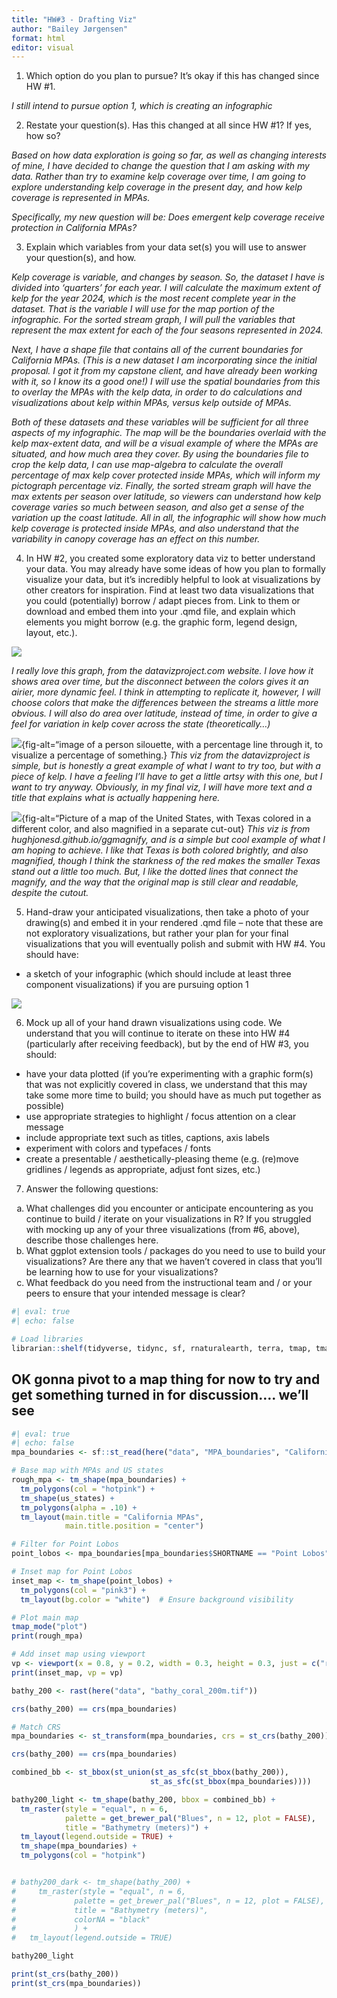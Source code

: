 ```yaml
---
title: "HW#3 - Drafting Viz"
author: "Bailey Jørgensen"
format: html
editor: visual
---
```


1.  Which option do you plan to pursue? It’s okay if this has changed since HW #1.

*I still intend to pursue option 1, which is creating an infographic*

2.  Restate your question(s). Has this changed at all since HW #1? If yes, how so?

*Based on how data exploration is going so far, as well as changing interests of mine, I have decided to change the question that I am asking with my data. Rather than try to examine kelp coverage over time, I am going to explore understanding kelp coverage in the present day, and how kelp coverage is represented in MPAs.*

*Specifically, my new question will be: Does emergent kelp coverage receive protection in California MPAs?*

3.  Explain which variables from your data set(s) you will use to answer your question(s), and how.

*Kelp coverage is variable, and changes by season. So, the dataset I have is divided into 'quarters' for each year. I will calculate the maximum extent of kelp for the year 2024, which is the most recent complete year in the dataset. That is the variable I will use for the map portion of the infographic. For the sorted stream graph, I will pull the variables that represent the max extent for each of the four seasons represented in 2024.*

*Next, I have a shape file that contains all of the current boundaries for California MPAs. (This is a new dataset I am incorporating since the initial proposal. I got it from my capstone client, and have already been working with it, so I know its a good one!) I will use the spatial boundaries from this to overlay the MPAs with the kelp data, in order to do calculations and visualizations about kelp within MPAs, versus kelp outside of MPAs.*

*Both of these datasets and these variables will be sufficient for all three aspects of my infographic. The map will be the boundaries overlaid with the kelp max-extent data, and will be a visual example of where the MPAs are situated, and how much area they cover. By using the boundaries file to crop the kelp data, I can use map-algebra to calculate the overall percentage of max kelp cover protected inside MPAs, which will inform my pictograph percentage viz. Finally, the sorted stream graph will have the max extents per season over latitude, so viewers can understand how kelp coverage varies so much between season, and also get a sense of the variation up the coast latitude. All in all, the infographic will show how much kelp coverage is protected inside MPAs, and also understand that the variability in canopy coverage has an effect on this number.*

4.  In HW #2, you created some exploratory data viz to better understand your data. You may already have some ideas of how you plan to formally visualize your data, but it’s incredibly helpful to look at visualizations by other creators for inspiration. Find at least two data visualizations that you could (potentially) borrow / adapt pieces from. Link to them or download and embed them into your .qmd file, and explain which elements you might borrow (e.g. the graphic form, legend design, layout, etc.).

![](data/Sorted-Stream-Graph.png){fig-alt="Image of a sorted stream graph, from the dataviz project website, that demonstrates how it shows varying areas over time"}

*I really love this graph, from the datavizproject.com website. I love how it shows area over time, but the disconnect between the colors gives it an airier, more dynamic feel. I think in attempting to replicate it, however, I will choose colors that make the differences between the streams a little more obvious. I will also do area over latitude, instead of time, in order to give a feel for variation in kelp cover across the state (theoretically...)*

![](data/Pictorial-Fraction-Chart-1-1.png){fig-alt="image of a person silouette, with a percentage line through it, to visualize a percentage of something.}
*This viz from the datavizproject is simple, but is honestly a great example of what I want to try too, but with a piece of kelp. I have a feeling I'll have to get a little artsy with this one, but I want to try anyway. Obviously, in my final viz, I will have more text and a title that explains what is actually happening here.*

![](data/README-example-map-1.png){fig-alt="Picture of a map of the United States, with Texas colored in a different color, and also magnified in a separate cut-out}
*This viz is from hughjonesd.github.io/ggmagnify, and is a simple but cool example of what I am hoping to achieve. I like that Texas is both colored brightly, and also magnified, though I think the starkness of the red makes the smaller Texas stand out a little too much. But, I like the dotted lines that connect the magnify, and the way that the original map is still clear and readable, despite the cutout.*


5.  Hand-draw your anticipated visualizations, then take a photo of your drawing(s) and embed it in your rendered .qmd file – note that these are not exploratory visualizations, but rather your plan for your final visualizations that you will eventually polish and submit with HW #4. You should have:

-   a sketch of your infographic (which should include at least three component visualizations) if you are pursuing option 1

![](data/viz-mockup.png){fig-alt="Image of kelp-based data viz mockups. Hand-drawn - forgive the ugliness!"}

6.  Mock up all of your hand drawn visualizations using code. We understand that you will continue to iterate on these into HW #4 (particularly after receiving feedback), but by the end of HW #3, you should:

-   have your data plotted (if you’re experimenting with a graphic form(s) that was not explicitly covered in class, we understand that this may take some more time to build; you should have as much put together as possible)
-   use appropriate strategies to highlight / focus attention on a clear message
-   include appropriate text such as titles, captions, axis labels
-   experiment with colors and typefaces / fonts
-   create a presentable / aesthetically-pleasing theme (e.g. (re)move gridlines / legends as appropriate, adjust font sizes, etc.)

7.  Answer the following questions:

<!-- -->

a.  What challenges did you encounter or anticipate encountering as you continue to build / iterate on your visualizations in R? If you struggled with mocking up any of your three visualizations (from #6, above), describe those challenges here.
b.  What ggplot extension tools / packages do you need to use to build your visualizations? Are there any that we haven’t covered in class that you’ll be learning how to use for your visualizations?
c.  What feedback do you need from the instructional team and / or your peers to ensure that your intended message is clear?

```r
#| eval: true
#| echo: false

# Load libraries
librarian::shelf(tidyverse, tidync, sf, rnaturalearth, terra, tmap, tmaptools, spData, spDataLarge, mapdata, RColorBrewer, ggmagnify, grid)
```

## OK gonna pivot to a map thing for now to try and get something turned in for discussion.... we'll see

```r
#| eval: true
#| echo: false
mpa_boundaries <- sf::st_read(here("data", "MPA_boundaries", "California_Marine_Protected_Areas_[ds582].shp"))
```

```r

# Base map with MPAs and US states
rough_mpa <- tm_shape(mpa_boundaries) +
  tm_polygons(col = "hotpink") +
  tm_shape(us_states) +
  tm_polygons(alpha = .10) +
  tm_layout(main.title = "California MPAs",
            main.title.position = "center")

# Filter for Point Lobos
point_lobos <- mpa_boundaries[mpa_boundaries$SHORTNAME == "Point Lobos", ]

# Inset map for Point Lobos
inset_map <- tm_shape(point_lobos) +
  tm_polygons(col = "pink3") +
  tm_layout(bg.color = "white")  # Ensure background visibility

# Plot main map
tmap_mode("plot")
print(rough_mpa)

# Add inset map using viewport
vp <- viewport(x = 0.8, y = 0.2, width = 0.3, height = 0.3, just = c("right", "bottom"))
print(inset_map, vp = vp)


```

```r
bathy_200 <- rast(here("data", "bathy_coral_200m.tif"))
```

```r
crs(bathy_200) == crs(mpa_boundaries)

# Match CRS
mpa_boundaries <- st_transform(mpa_boundaries, crs = st_crs(bathy_200))

```

```r
crs(bathy_200) == crs(mpa_boundaries)
```

```r
combined_bb <- st_bbox(st_union(st_as_sfc(st_bbox(bathy_200)), 
                               st_as_sfc(st_bbox(mpa_boundaries))))

bathy200_light <- tm_shape(bathy_200, bbox = combined_bb) +
  tm_raster(style = "equal", n = 6,
            palette = get_brewer_pal("Blues", n = 12, plot = FALSE),
            title = "Bathymetry (meters)") +
  tm_layout(legend.outside = TRUE) +
  tm_shape(mpa_boundaries) +
  tm_polygons(col = "hotpink")


# bathy200_dark <- tm_shape(bathy_200) +
#     tm_raster(style = "equal", n = 6,
#             palette = get_brewer_pal("Blues", n = 12, plot = FALSE),
#             title = "Bathymetry (meters)",
#             colorNA = "black"
#             ) +
#   tm_layout(legend.outside = TRUE)

bathy200_light 
```

```r
print(st_crs(bathy_200))
print(st_crs(mpa_boundaries))
```
